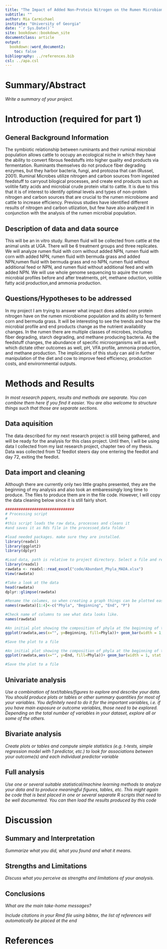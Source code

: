 ```yaml
---
title: "The Impact of Added Non-Protein Nitrogen on the Rumen Microbiome and Fermentation of Substrates"
subtitle: ""
author: Mia Carmichael
institute: "University of Georgia"
date: "`r Sys.Date()`"
site: bookdown::bookdown_site
documentclass: article
output:
  bookdown::word_document2: 
    toc: false
bibliography: ../references.bib
csl: ../apa.csl
---
```



# Summary/Abstract
_Write a summary of your project._

# Introduction (required for part 1)

## General Background Information
The symbiotic relationship between ruminants and their ruminal microbial population allows cattle to occupy an ecological niche in which they have the ability to convert fibrous feedstuffs into higher quality end products via fermentation. Ruminants themselves do not produce fiber degrading enzymes, but they harbor bacteria, fungi, and protozoa that can (Russel, 2001). Ruminal Microbes utilize nitrogen and carbon sources from ingested feedstuff to carryout bilogical processes, and create end products such as volitile fatty acids and microbial crude protein vital to cattle. It is due to this that it is of interest to identify optimal levels and types of non-protein nitrogen and carbon sources that are crucial to the rumen microbiome and cattle to increase efficiency. Previous studies have identified different results of nitrogen and carbon utlization, but few have also analyzed it in conjunction with the analysis of the rumen microbial population. 

## Description of data and data source
This will be an in vitro study. Rumen fluid will be collected from cattle at the animal units at UGA. There will be 6 treatment groups and three replicates. We will analyze rumen fluid with corn without added NPN, rumen fluid with corn with added NPN, rumen fluid with bermuda grass and added NPN,rumen fluid with bermuda grass and no NPN, rumen fluid without additional feed or NPN, and rumen fluid without additional feed and with added NPN. We will use whole genome sequencing to aquire the rumen microbial profiles before and after treatments, pH, methane oduction, volitile fatty acid production,and ammonia production.

## Questions/Hypotheses to be addressed
In my project I am trying to answer what impact does added non protein nitrogen have on the rumen microbiome population and its ability to ferment corn and bermuda grass. It will be interesting to see the trends and how the microbial profile and end products change as the nutrient availability changes. In the rumen there are multiple classes of microbes, including fiber degrading, starch degrading, and methane producing bacteria. As the feedstuff changes, the abundance of specific microorganisms will as well, which dictate other outcomes as well, pH, VFA profile, ammonia production, and methane production. The implications of this study can aid in further manipulation of the diet and cow to improve feed efficiency, production costs, and envirornmental outputs. 

# Methods and Results

_In most research papers, results and methods are separate. You can combine them here if you find it easier. You are also welcome to structure things such that those are separate sections._


## Data aquisition
The data described for my next research project is still being gathered, and will be ready for the analysis for this class project. Until then, I will be using data I collected from my last research project, chapter two of my thesis. Data was collected from 12 feedlot steers day one entering the feedlot and day 72, exiting the feedlot. 

## Data import and cleaning
Although there are currently only two little graphs presented, they are the beginning of my analysis and also took an embaressingly long time to produce. The files to produce them are in the file code. However, I will copy the data cleaning below since it is still fairly short. 

```r
###############################
# Processing script
#
#this script loads the raw data, processes and cleans it 
#and saves it as Rds file in the processed_data folder
```
```r
#load needed packages. make sure they are installed.
library(readxl)
library(ggplot2)
library(dplyr)
```

```r
#Load data, path is relative to project directory. Select a file and read the data into a data frame.
library(readxl)
rawdata <- readxl::read_excel("code/Abundant_Phyla_MADA.xlsx")
View(rawdata)  
```

```r
#Take a look at the data
head(rawdata)
dplyr::glimpse(rawdata)
```


```r
#Rename the columes, so when creating a graph things can be plotted easier
names(rawdata)[1:4]<-c("Phyla", "Beginning", "End", "P")
```
                                         
```r
#Check name of columns to see what data looks like.
names(rawdata)
```

```r
#An initial plot showing the composition of phyla at the beginning of the feedlot period in High RFI steers.
ggplot(rawdata,aes(x="", y=Beginning, fill=Phyla))+ geom_bar(width = 1, stat = "identity")

#Save the plot to a file 


```


```r
#An initial plot showing the composition of phyla at the beginning of the feedlot period in High RFI steers.
ggplot(rawdata,aes(x="", y=End, fill=Phyla))+ geom_bar(width = 1, stat = "identity")

#Save the plot to a file
```


## Univariate analysis
_Use a combination of text/tables/figures to explore and describe your data. You should produce plots or tables or other summary quantities for most of your variables. You definitely need to do it for the important variables, i.e. if you have main exposure or outcome variables, those need to be explored. Depending on the total number of variables in your dataset, explore all or some of the others._

## Bivariate analysis
_Create plots or tables and compute simple statistics (e.g. t-tests, simple regression model with 1 predictor, etc.) to look for associations between your outcome(s) and each individual predictor variable_


## Full analysis
_Use one or several suitable statistical/machine learning methods to analyze your data and to produce meaningful figures, tables, etc. This might again be code that is best placed in one or several separate R scripts that need to be well documented. You can then load the results produced by this code_

# Discussion

## Summary and Interpretation
_Summarize what you did, what you found and what it means._

## Strengths and Limitations
_Discuss what you perceive as strengths and limitations of your analysis._

## Conclusions
_What are the main take-home messages?_


_Include citations in your Rmd file using bibtex, the list of references will automatically be placed at the end_

# References

